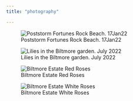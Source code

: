 ```yaml
---
title: "photography"

---
```



![Poststorm Fortunes Rock Beach. 17Jan22](images/17jan22_beachpoststorm-1.jpg)




![Lilies in the Biltmore garden. July 2022](images/biltmorelily-1.tif)


![Biltmore Estate Red Roses](images/biltmoreredRose-1.tif)


![Biltmore Estate White Roses](images/biltmoreWhiteRose-1.tif)